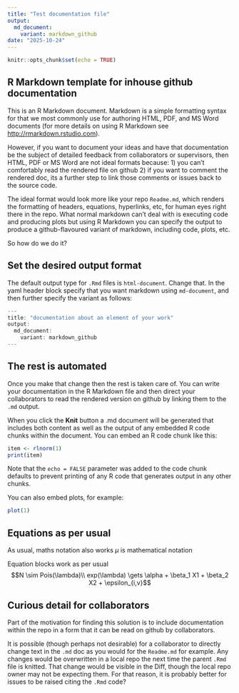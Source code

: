 ```yaml
---
title: "Test documentation file"
output: 
  md_document:
    variant: markdown_github
date: "2025-10-24"
---
```


```r
knitr::opts_chunk$set(echo = TRUE)
```


## R Markdown template for inhouse github documentation

This is an R Markdown document. Markdown is a simple formatting syntax for that we most commonly use for authoring HTML, PDF, and MS Word documents (for more details on using R Markdown see <http://rmarkdown.rstudio.com>).

However, if you want to document your ideas and have that documentation be the subject of detailed feedback from collaborators or supervisors, then HTML, PDF or MS Word are not ideal formats because: 1) you can't comfortably read the rendered file on github 2) if you want to comment the rendered doc, its a further step to link those comments or issues back to the source code.

The ideal format would look more like your repo `Readme.md`, which renders the formatting of headers, equations, hyperlinks, etc, for human eyes right there in the repo. What normal markdown can't deal with is executing code and producing plots but using R Markdown you can specify the output to produce a github-flavoured variant of markdown, including code, plots, etc.

So how do we do it?

## Set the desired output format

The default output type for `.Rmd` files is `html-document`. Change that. In the yaml header block specify that you want markdown using `md-document`, and then further specify the variant as follows:

```r
---
title: "documentation about an element of your work"
output: 
  md_document:
    variant: markdown_github
---
```

## The rest is automated
Once you make that change then the rest is taken care of. You can write your documentation in the R Markdown file and then direct your collaborators to read the rendered version on github by linking them to the `.md` output.

When you click the **Knit** button a .md document will be generated that includes both content as well as the output of any embedded R code chunks within the document. You can embed an R code chunk like this:

```r
item <- rlnorm(1)
print(item)
```

Note that the `echo = FALSE` parameter was added to the code chunk defaults to prevent printing of any R code that generates output in any other chunks.

You can also embed plots, for example:

```r
plot(1)
```

## Equations as per usual
As usual, maths notation also works
$\mu$ is mathematical notation

Equation blocks work as per usual
$$N \sim Pois(\lambda)\\
exp(\lambda) \gets \alpha + \beta_1 X1 + \beta_2 X2 + \epsilon_{i,v}$$

## Curious detail for collaborators
Part of the motivation for finding this solution is to include documentation within the repo in a form that it can be read on github by collaborators.

It is possible (though perhaps not desirable) for a collaborator to directly change text in the `.md` doc as you would for the `Readme.md` for example. Any changes would be overwritten in a local repo the next time the parent `.Rmd` file is knitted. That change would be visible in the Diff, though the local repo owner may not be expecting them.  For that reason, it is probably better for issues to be raised citing the `.Rmd` code?


